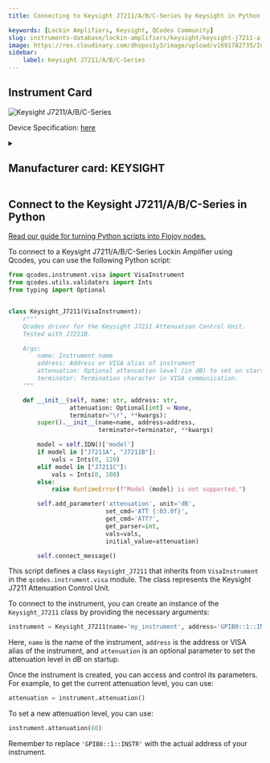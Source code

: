 ```yaml
---
title: Connecting to Keysight J7211/A/B/C-Series by Keysight in Python

keywords: [Lockin Amplifiers, Keysight, QCodes Community] 
slug: instruments-database/lockin-amplifiers/keysight/keysight-j7211-a-b-c-series 
image: https://res.cloudinary.com/dhopxs1y3/image/upload/v1691782735/Instruments/Lockin%20Amplifiers/Keysight-J7211-A-B-C-Series/Keysight-J7211-A-B-C-Series.jpg
sidebar:
    label: Keysight J7211/A/B/C-Series 
---
```



## Instrument Card



![Keysight J7211/A/B/C-Series](https://res.cloudinary.com/dhopxs1y3/image/upload/v1691782735/Instruments/Lockin%20Amplifiers/Keysight-J7211-A-B-C-Series/Keysight-J7211-A-B-C-Series.jpg)

Device Specification: [here](https://www.keysight.com/us/en/assets/7018-01788/technical-overviews/5989-8323.pdf)

<details style={{ marginTop: "15px"}}>
<summary><h2 style={{display:'inline'}}>Manufacturer card: KEYSIGHT</h2></summary>

![KEYSIGHT](https://res.cloudinary.com/dhopxs1y3/image/upload/v1692125973/Instruments/Vendor%20Logos/Keysight.png)

Keysight Technologies, or Keysight, is an American company that manufactures electronics test and measurement equipment and software

- Headquarters: USA
- Yearly Revenue (millions, USD): 5420
- Vendor Website: [here](https://www.keysight.com/us/en/home.html)

</details>


<FeaturedInstrumentVideo category="LOCKIN_AMPLIFIERS" />

## Connect to the Keysight J7211/A/B/C-Series in Python

[Read our guide for turning Python scripts into Flojoy nodes.](https://docs.flojoy.ai/contribution/blocks/custom-flojoy-block/)



<Tabs>
<TabItem value="Flojoy" label="Flojoy" className="flojoy-instrument-tabs">

<SectionsCard category="LOCKIN_AMPLIFIERS" manufacturer="Keysight"></SectionsCard>

</TabItem>
<TabItem value="QCodes Community" label="QCodes Community">

To connect to a Keysight J7211/A/B/C-Series Lockin Amplifier using Qcodes, you can use the following Python script:

```python
from qcodes.instrument.visa import VisaInstrument
from qcodes.utils.validators import Ints
from typing import Optional


class Keysight_J7211(VisaInstrument):
    r"""
    Qcodes driver for the Keysight J7211 Attenuation Control Unit.
    Tested with J7211B.

    Args:
        name: Instrument name
        address: Address or VISA alias of instrument
        attenuation: Optional attenuation level (in dB) to set on startup
        terminator: Termination character in VISA communication.
    """

    def __init__(self, name: str, address: str,
                 attenuation: Optional[int] = None,
                 terminator="\r", **kwargs):
        super().__init__(name=name, address=address,
                         terminator=terminator, **kwargs)

        model = self.IDN()['model']
        if model in ["J7211A", "J7211B"]:
            vals = Ints(0, 120)
        elif model in ["J7211C"]:
            vals = Ints(0, 100)
        else:
            raise RuntimeError(f"Model {model} is not supported.")

        self.add_parameter('attenuation', unit='dB',
                           set_cmd='ATT {:03.0f}',
                           get_cmd='ATT?',
                           get_parser=int,
                           vals=vals,
                           initial_value=attenuation)

        self.connect_message()
```

This script defines a class `Keysight_J7211` that inherits from `VisaInstrument` in the `qcodes.instrument.visa` module. The class represents the Keysight J7211 Attenuation Control Unit.

To connect to the instrument, you can create an instance of the `Keysight_J7211` class by providing the necessary arguments:

```python
instrument = Keysight_J7211(name='my_instrument', address='GPIB0::1::INSTR', attenuation=50)
```

Here, `name` is the name of the instrument, `address` is the address or VISA alias of the instrument, and `attenuation` is an optional parameter to set the attenuation level in dB on startup.

Once the instrument is created, you can access and control its parameters. For example, to get the current attenuation level, you can use:

```python
attenuation = instrument.attenuation()
```

To set a new attenuation level, you can use:

```python
instrument.attenuation(60)
```

Remember to replace `'GPIB0::1::INSTR'` with the actual address of your instrument.

</TabItem>
</Tabs>